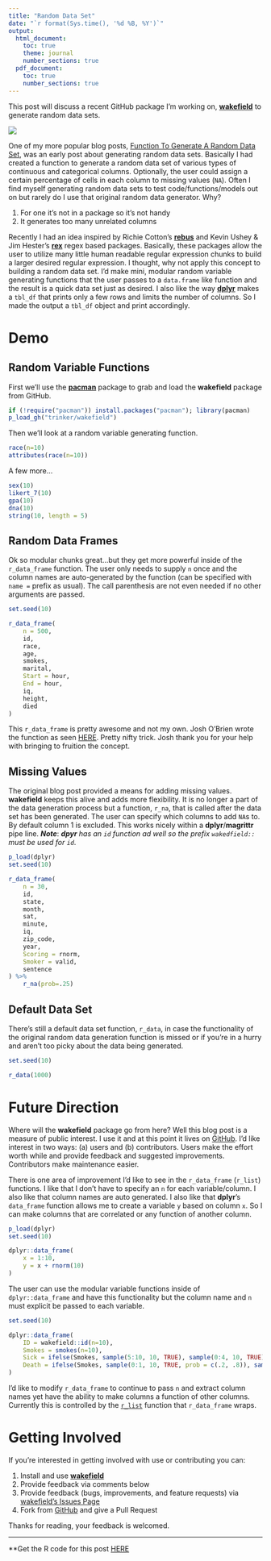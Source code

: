 ```yaml
---
title: "Random Data Set"
date: "`r format(Sys.time(), '%d %B, %Y')`"
output:
  html_document:
    toc: true
    theme: journal
    number_sections: true
  pdf_document:
    toc: true
    number_sections: true
---
```


This post will discuss a recent GitHub package I'm working on, [**wakefield**](https://github.com/trinker/wakefield) to generate random data sets.

![](http://raw.githubusercontent.com/trinker/wakefield/master/inst/wakefield_logo/r_wakefield.png)

One of my more popular blog posts, [Function To Generate A Random Data Set](https://trinkerrstuff.wordpress.com/2012/05/02/function-to-generate-a-random-data-set/), was an early post about generating random data sets.  Basically I had created a function to generate a random data set of various types of continuous and categorical columns.  Optionally, the user could assign a certain percentage of cells in each column to missing values (`NA`).  Often I find myself generating random data sets to test code/functions/models out on but rarely do I use that original random data generator.  Why?

1. For one it's not in a package so it's not handy    
2. It generates too many unrelated columns

Recently I had an idea inspired by Richie Cotton's [**rebus**](https://github.com/richierocks/rebus) and  Kevin Ushey & Jim Hester's [**rex**](https://github.com/kevinushey/rex) regex based packages.  Basically, these packages allow the user to utilize many little human readable regular expression chunks to build a larger desired regular expression.  I thought, why not apply this concept to building a random data set.  I'd make mini, modular random variable generating functions that the user passes to a `data.frame` like function and the result is a quick data set just as desired.  I also like the way [**dplyr**](https://github.com/hadley/dplyr) makes a `tbl_df` that prints only a few rows and limits the number of columns.  So I made the output a `tbl_df` object and print accordingly.

# Demo

## Random Variable Functions
First we'll use the [**pacman**](http://cran.r-project.org/web/packages/pacman/index.html) package to grab and load the **wakefield** package from GitHub.

```r
if (!require("pacman")) install.packages("pacman"); library(pacman)
p_load_gh("trinker/wakefield")
```

Then we'll look at a random variable generating function.

```r
race(n=10)
attributes(race(n=10))
```

A few more...

```r
sex(10)
likert_7(10)
gpa(10)
dna(10)
string(10, length = 5)
```
## Random Data Frames

Ok so modular chunks great...but they get more powerful inside of the `r_data_frame` function.  The user only needs to supply `n` once and the column names are auto-generated by the function (can be specified with `name =` prefix as usual).  The call parenthesis are not even needed if no other arguments are passed.

```r
set.seed(10)

r_data_frame(
    n = 500,
    id,
    race,
    age,
    smokes,
	marital,
    Start = hour,
	End = hour,
    iq,
    height,
    died
)
```

This `r_data_frame` is pretty awesome and not my own.  Josh O'Brien wrote the function as seen [HERE](http://stackoverflow.com/a/29617983/1000343).  Pretty nifty trick.  Josh thank you for your help with bringing to fruition the concept.

## Missing Values

The original blog post provided a means for adding missing values.  **wakefield** keeps this alive and adds more flexibility.  It is no longer a part of the data generation process but a function, `r_na`, that is called after the data set has been generated.  The user can specify which columns to add `NA`s to.  By default column 1 is excluded.  This works nicely within a **dplyr**/**magrittr** pipe line.  ***Note***: ***dpyr*** *has an `id` function ad well so the prefix `wakedfield::` must be used for `id`*.

```r
p_load(dplyr)
set.seed(10)

r_data_frame(
    n = 30,
    id,
    state,
    month,
    sat,
    minute,
    iq,
	zip_code,
	year,
    Scoring = rnorm,
    Smoker = valid,
	sentence
) %>%
    r_na(prob=.25)
```

## Default Data Set

There's still a default data set function, `r_data`, in case the functionality of the original random data generation function is missed or if you're in a hurry and aren't too picky about the data being generated.  

```r
set.seed(10)

r_data(1000)
```

# Future Direction

Where will the **wakefield** package go from here?  Well this blog post is a measure of public interest.  I use it and at this point it lives on [GitHub](https://github.com/trinker/wakefield).  I'd like interest in two ways: (a) users and (b) contributors.  Users make the effort worth while and provide feedback and suggested improvements.  Contributors make maintenance easier.  

There is one area of improvement I'd like to see in the `r_data_frame` (`r_list`) functions.  I like that I don't have to specify an `n` for each variable/column.  I also like that column names are auto generated.  I also like that **dplyr**'s `data_frame` function allows me to create a variable `y` based on column `x`.  So I can make columns that are correlated or any function of another column.  

```r
p_load(dplyr)
set.seed(10)

dplyr::data_frame(
    x = 1:10,
	y = x + rnorm(10)
)
```
The user can use the modular variable functions inside of `dplyr::data_frame` and have this functionality but the column name and `n` must explicit be passed to each variable.  

```r
set.seed(10)

dplyr::data_frame(
	ID = wakefield::id(n=10),
    Smokes = smokes(n=10),
	Sick = ifelse(Smokes, sample(5:10, 10, TRUE), sample(0:4, 10, TRUE)),	
	Death = ifelse(Smokes, sample(0:1, 10, TRUE, prob = c(.2, .8)), sample(0:1, 10, TRUE, prob = c(.7, .3)))
)
```

I'd like to modify `r_data_frame` to continue to pass `n` and extract column names yet have the ability to make columns a function of other columns.  Currently this is controlled by the [`r_list`](https://github.com/trinker/wakefield/blob/master/R/r_list.R) function that `r_data_frame` wraps.

# Getting Involved

If you're interested in getting involved with use or contributing you can:

1. Install and use [**wakefield**](https://github.com/trinker/wakefield)    
2. Provide feedback via comments below    
3. Provide feedback (bugs, improvements, and feature requests) via [wakefield's Issues Page](https://github.com/trinker/wakefield/issues)   
4. Fork from [GitHub](https://github.com/trinker/wakefield) and give a Pull Request    

Thanks for reading, your feedback is welcomed.

---

\**Get the R code for this post [HERE]()








